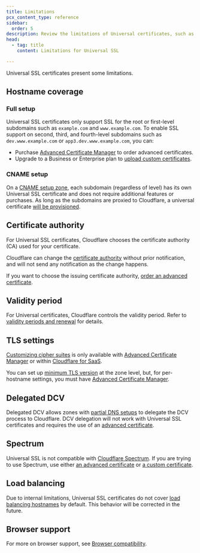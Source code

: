 ```yaml
---
title: Limitations
pcx_content_type: reference
sidebar:
  order: 5
description: Review the limitations of Universal certificates, such as hostname coverage, certificate authority  choice, and compatibility with other products.
head:
  - tag: title
    content: Limitations for Universal SSL

---
```



Universal SSL certificates present some limitations.

## Hostname coverage

### Full setup

Universal SSL certificates only support SSL for the root or first-level subdomains such as `example.com` and `www.example.com`. To enable SSL support on second, third, and fourth-level subdomains such as `dev.www.example.com` or `app3.dev.www.example.com`, you can:

* Purchase [Advanced Certificate Manager](/ssl/edge-certificates/advanced-certificate-manager/) to order advanced certificates.
* Upgrade to a Business or Enterprise plan to [upload custom certificates](/ssl/edge-certificates/custom-certificates/).

### CNAME setup

On a [CNAME setup zone](/dns/zone-setups/partial-setup/), each subdomain (regardless of level) has its own Universal SSL certificate and does not require additional features or purchases. As long as the subdomains are proxied to Cloudflare, a universal certificate [will be provisioned](/ssl/edge-certificates/universal-ssl/enable-universal-ssl/#partial-dns-setup).

## Certificate authority

For Universal SSL certificates, Cloudflare chooses the <GlossaryTooltip term="Certificate Authority (CA)">certificate authority (CA)</GlossaryTooltip> used for your certificate.

Cloudflare can change the [certificate authority](/ssl/reference/certificate-authorities/) without prior notification, and will not send any notification as the change happens.

If you want to choose the issuing certificate authority, [order an advanced certificate](/ssl/edge-certificates/advanced-certificate-manager/).


## Validity period

For Universal certificates, Cloudflare controls the validity period. Refer to [validity periods and renewal](/ssl/reference/certificate-validity-periods/#universal-ssl) for details.

## TLS settings

[Customizing cipher suites](/ssl/edge-certificates/additional-options/cipher-suites/customize-cipher-suites/) is only available with [Advanced Certificate Manager](/ssl/edge-certificates/advanced-certificate-manager/) or within [Cloudflare for SaaS](/cloudflare-for-platforms/cloudflare-for-saas/security/certificate-management/).

You can set up [minimum TLS version](/ssl/edge-certificates/additional-options/minimum-tls/) at the zone level, but, for per-hostname settings, you must have [Advanced Certificate Manager](/ssl/edge-certificates/advanced-certificate-manager/).

## Delegated DCV

Delegated DCV allows zones with [partial DNS setups](/dns/zone-setups/partial-setup/) to delegate the DCV process to Cloudflare. DCV delegation will not work with Universal SSL certificates and requires the use of an [advanced certificate](/ssl/edge-certificates/advanced-certificate-manager/).

## Spectrum

Universal SSL is not compatible with [Cloudflare Spectrum](/spectrum/). If you are trying to use Spectrum, use either [an advanced certificate](/ssl/edge-certificates/advanced-certificate-manager/) or [a custom certificate](/ssl/edge-certificates/custom-certificates/).

## Load balancing

Due to internal limitations, Universal SSL certificates do not cover [load balancing hostnames](/load-balancing/load-balancers/dns-records/) by default. This behavior will be corrected in the future.

## Browser support

For more on browser support, see [Browser compatibility](/ssl/reference/browser-compatibility/).